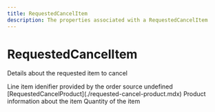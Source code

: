 ```yaml
---
title: RequestedCancelItem
description: The properties associated with a RequestedCancelItem
---
```


RequestedCancelItem
===============================================
Details about the requested item to cancel

<Reference>
  <Field name="line_item_id" type="string" nullable={false}>
    <Description>
      Line item idenifier provided by the order source
    </Description>
  </Field>
  <Field name="message" type="string" nullable={true}>
    <Description>
      undefined
    </Description>
  </Field>
  <Field name="product" nullable={true}>
    <Type>
      [RequestedCancelProduct](./requested-cancel-product.mdx)
    </Type>
    <Description>
      Product information about the item
    </Description>
  </Field>
  <Field name="quantity" type="number" nullable={false}>
    <Description>
      Quantity of the item
    </Description>
  </Field>
</Reference>